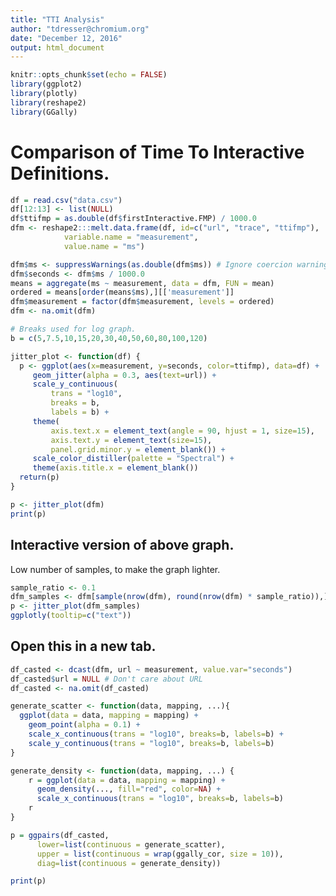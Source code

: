 ```yaml
---
title: "TTI Analysis"
author: "tdresser@chromium.org"
date: "December 12, 2016"
output: html_document
---
```


```r
knitr::opts_chunk$set(echo = FALSE)
library(ggplot2)
library(plotly)
library(reshape2)
library(GGally)
```

# Comparison of Time To Interactive Definitions.

```r
df = read.csv("data.csv")
df[12:13] <- list(NULL)
df$ttifmp = as.double(df$firstInteractive.FMP) / 1000.0
dfm <- reshape2:::melt.data.frame(df, id=c("url", "trace", "ttifmp"), 
            variable.name = "measurement",
            value.name = "ms")

dfm$ms <- suppressWarnings(as.double(dfm$ms)) # Ignore coercion warnings.
dfm$seconds <- dfm$ms / 1000.0
means = aggregate(ms ~ measurement, data = dfm, FUN = mean)
ordered = means[order(means$ms),][['measurement']]
dfm$measurement = factor(dfm$measurement, levels = ordered)
dfm <- na.omit(dfm)
```

```r
# Breaks used for log graph. 
b = c(5,7.5,10,15,20,30,40,50,60,80,100,120)

jitter_plot <- function(df) {
  p <- ggplot(aes(x=measurement, y=seconds, color=ttifmp), data=df) + 
     geom_jitter(alpha = 0.3, aes(text=url)) + 
     scale_y_continuous(
         trans = "log10", 
         breaks = b,
         labels = b) + 
     theme(
         axis.text.x = element_text(angle = 90, hjust = 1, size=15),
         axis.text.y = element_text(size=15),
         panel.grid.minor.y = element_blank()) +
     scale_color_distiller(palette = "Spectral") +
     theme(axis.title.x = element_blank())
  return(p)
}

p <- jitter_plot(dfm)
print(p)
```

## Interactive version of above graph.
Low number of samples, to make the graph lighter.

```r
sample_ratio <- 0.1
dfm_samples <- dfm[sample(nrow(dfm), round(nrow(dfm) * sample_ratio)),]
p <- jitter_plot(dfm_samples)
ggplotly(tooltip=c("text"))
```

## Open this in a new tab.
```r
df_casted <- dcast(dfm, url ~ measurement, value.var="seconds")
df_casted$url = NULL # Don't care about URL
df_casted <- na.omit(df_casted)

generate_scatter <- function(data, mapping, ...){
  ggplot(data = data, mapping = mapping) + 
    geom_point(alpha = 0.1) +
    scale_x_continuous(trans = "log10", breaks=b, labels=b) +
    scale_y_continuous(trans = "log10", breaks=b, labels=b)
}

generate_density <- function(data, mapping, ...) {
    r = ggplot(data = data, mapping = mapping) + 
      geom_density(..., fill="red", color=NA) +
      scale_x_continuous(trans = "log10", breaks=b, labels=b)
    r
}

p = ggpairs(df_casted, 
      lower=list(continuous = generate_scatter),
      upper = list(continuous = wrap(ggally_cor, size = 10)),       
      diag=list(continuous = generate_density))

print(p)
```
